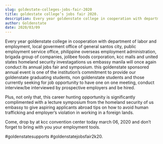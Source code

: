 ```yaml
---
slug: goldestate-colleges-jobs-fair-2020
title: goldestate college’s jobs fair 2020.
description: Every year goldenstate college in cooperation with department of labor and employment, local goverment office...
author: Goldenstate
date: 2020/03/09
---
```


Every year goldenstate college in cooperation with department of labor and employment, local goverment office of general santos city, public employment service office, philippine overseas employment administration, brigada group of companies, jolibee foods corporation, kcc malls and united states homeland security investagations us embassy manila will once again conduct its annual jobs fair and symposium. this goldenstate sponsored annual event is one of the institution’s commitment to provide our goldenstate graduating students, non goldenstate students and those currently seeking for job opportunity to have one on one meeting, conduct interview/be interviewed by prospective employers and be hired.

Plus, not only that, this career hunting opportunity is significantly complimented with a lecture symposium from the homeland security of us embassy to give aspiring applicants abroad tips on how to avoid human trafficking and employer’s violation in working in a foreign lands.

Come, drop by at kcc convention center today march 06, 2020 and don’t forget to bring with you your employment tools.

#goldenstatesupports #goldenstatejobsfair2k20.
